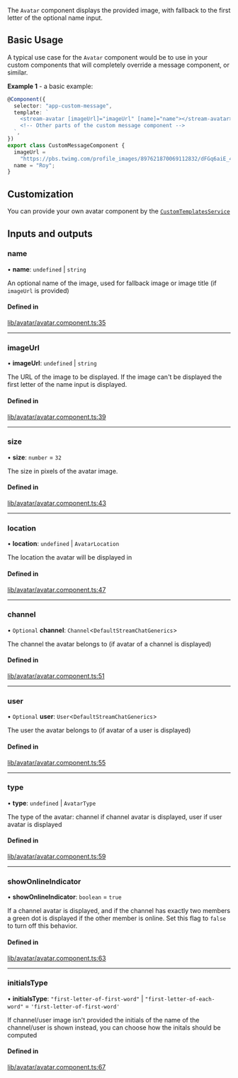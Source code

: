 The `Avatar` component displays the provided image, with fallback to the first letter of the optional name input.

## Basic Usage

A typical use case for the `Avatar` component would be to use in your custom components that will completely override a message component, or similar.

**Example 1** - a basic example:

```typescript
@Component({
  selector: "app-custom-message",
  template: `
    <stream-avatar [imageUrl]="imageUrl" [name]="name"></stream-avatar>
    <!-- Other parts of the custom message component -->
  `,
})
export class CustomMessageComponent {
  imageUrl =
    "https://pbs.twimg.com/profile_images/897621870069112832/dFGq6aiE_400x400.jpg";
  name = "Roy";
}
```

## Customization

You can provide your own avatar component by the [`CustomTemplatesService`](../services/CustomTemplatesService.mdx)

[//]: # "Start of generated content"
## Inputs and outputs 


### name

• **name**: `undefined` \| `string`

An optional name of the image, used for fallback image or image title (if `imageUrl` is provided)

#### Defined in

[lib/avatar/avatar.component.ts:35](https://github.com/GetStream/stream-chat-angular/blob/c3fa8a8/projects/stream-chat-angular/src/lib/avatar/avatar.component.ts#L35)

___

### imageUrl

• **imageUrl**: `undefined` \| `string`

The URL of the image to be displayed. If the image can't be displayed the first letter of the name input is displayed.

#### Defined in

[lib/avatar/avatar.component.ts:39](https://github.com/GetStream/stream-chat-angular/blob/c3fa8a8/projects/stream-chat-angular/src/lib/avatar/avatar.component.ts#L39)

___

### size

• **size**: `number` = `32`

The size in pixels of the avatar image.

#### Defined in

[lib/avatar/avatar.component.ts:43](https://github.com/GetStream/stream-chat-angular/blob/c3fa8a8/projects/stream-chat-angular/src/lib/avatar/avatar.component.ts#L43)

___

### location

• **location**: `undefined` \| `AvatarLocation`

The location the avatar will be displayed in

#### Defined in

[lib/avatar/avatar.component.ts:47](https://github.com/GetStream/stream-chat-angular/blob/c3fa8a8/projects/stream-chat-angular/src/lib/avatar/avatar.component.ts#L47)

___

### channel

• `Optional` **channel**: `Channel`<`DefaultStreamChatGenerics`\>

The channel the avatar belongs to (if avatar of a channel is displayed)

#### Defined in

[lib/avatar/avatar.component.ts:51](https://github.com/GetStream/stream-chat-angular/blob/c3fa8a8/projects/stream-chat-angular/src/lib/avatar/avatar.component.ts#L51)

___

### user

• `Optional` **user**: `User`<`DefaultStreamChatGenerics`\>

The user the avatar belongs to (if avatar of a user is displayed)

#### Defined in

[lib/avatar/avatar.component.ts:55](https://github.com/GetStream/stream-chat-angular/blob/c3fa8a8/projects/stream-chat-angular/src/lib/avatar/avatar.component.ts#L55)

___

### type

• **type**: `undefined` \| `AvatarType`

The type of the avatar: channel if channel avatar is displayed, user if user avatar is displayed

#### Defined in

[lib/avatar/avatar.component.ts:59](https://github.com/GetStream/stream-chat-angular/blob/c3fa8a8/projects/stream-chat-angular/src/lib/avatar/avatar.component.ts#L59)

___

### showOnlineIndicator

• **showOnlineIndicator**: `boolean` = `true`

If a channel avatar is displayed, and if the channel has exactly two members a green dot is displayed if the other member is online. Set this flag to `false` to turn off this behavior.

#### Defined in

[lib/avatar/avatar.component.ts:63](https://github.com/GetStream/stream-chat-angular/blob/c3fa8a8/projects/stream-chat-angular/src/lib/avatar/avatar.component.ts#L63)

___

### initialsType

• **initialsType**: ``"first-letter-of-first-word"`` \| ``"first-letter-of-each-word"`` = `'first-letter-of-first-word'`

If channel/user image isn't provided the initials of the name of the channel/user is shown instead, you can choose how the initals should be computed

#### Defined in

[lib/avatar/avatar.component.ts:67](https://github.com/GetStream/stream-chat-angular/blob/c3fa8a8/projects/stream-chat-angular/src/lib/avatar/avatar.component.ts#L67)

[//]: # "End of generated content"

